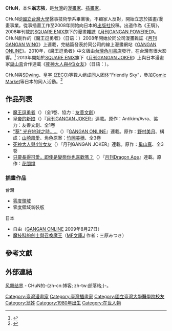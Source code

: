 {{Infobox Writer
| name        = CHuN
| image       = 
| imagesize   = 
| caption     = 
| pseudonym   = CHuN
| birth_date  = 1980年
| birth_place = 
| death_date  = 
| death_place = 
| occupation  = 漫畫家/插畫家
| nationality = {{ROC}}
| period      = 
| genre       = 
| subject     = 
| movement    = 
| magnum_opus = 
| influences  = 
| influenced  = 
| signature   = 
| website     = [http://blog.yam.com/achunchun 風舞結界]
| footnotes   = 
}}

'''CHuN'''{{BD|1980年|||}}，本名'''翁志強'''，是[[台灣|台灣]]的[[漫畫家|漫畫家]]、[[插畫家|插畫家]]。

CHuN從[[國立台灣大學|國立台灣大學]]醫事技術學系畢業後，不顧家人反對，開始立志於插畫/漫畫事業。從事插畫工作至2008年開始向日本的[[出版社|出版社]]投稿。出道作為《王騎》，2008年刊載於[[SQUARE_ENIX|SQUARE ENIX]]旗下的漫畫雜誌《[[月刊GANGAN_POWERED|月刊GANGAN POWERED]]》。CHuN創作的《魔王逗勇者》（日语：{{lang|ja|魔王様の勇者討伐記}}）2008年開始於同公司漫畫雜誌《[[月刊GANGAN_WING|月刊GANGAN WING]]》上連載，完結篇發表於同公司的線上漫畫網站《[[GANGAN_ONLINE|GANGAN ONLINE]]》。2010年，《魔王逗勇者》中文版由[[台灣角川書店|台灣角川書店]]發行，在台灣有很大影響。<ref>{{cite web|author=GNN新聞|title=台灣漫畫家 CHuN於日本連載人氣作《魔王逗勇者》中文版即將登場|url=http://gnn.gamer.com.tw/4/44164.html|accessdate=2013-06-06|archive-date=2015-05-18|archive-url=https://web.archive.org/web/20150518063505/http://gnn.gamer.com.tw/4/44164.html|dead-url=no}}</ref>
2013年開始於[[SQUARE_ENIX|SQUARE ENIX]]旗下《[[月刊GANGAN_JOKER|月刊GANGAN JOKER]]》上與日本漫畫家[[巢山真|巢山真]]合作連載《[[死神大人與4位女友|死神大人與4位女友]]》（日語：{{lang|ja|死神様と4人の彼女}}）。 

CHuN與[[SDwing|SDwing]]、[[皇宇_(ZECO)|皇宇 (ZECO)]]等數人组成[[同人团体|同人团体]]“Friendly Sky”，參加[[Comic_Market|Comic Market]]等日本的同人活動。<ref>{{cite web|title=Friendly Sky|url=http://blog.livedoor.jp/friendlysky/|accessdate=2013-06-06|language=ja|archive-date=2012-12-26|archive-url=https://web.archive.org/web/20121226224432/http://blog.livedoor.jp/friendlysky/|dead-url=no}}</ref>

== 作品列表 ==
* [[魔王逗勇者|魔王逗勇者]]（{{lang|ja|魔王様の勇者討伐記}}）（全1卷、協力：[[友善文創|友善文創]]）
* [[皇帝的新娘|皇帝的新娘]]（{{lang|ja|皇帝の花嫁}}）『[[月刊GANGAN_JOKER|月刊GANGAN JOKER]]』連載。原作：Antikim/Avra、協力：友善文創、全1卷
* [[光在地球之時……|"葵" 光在地球之時……]]（{{lang|ja|"葵" ヒカルが地球にいたころ……}}）『[[GANGAN_ONLINE|GANGAN ONLINE]]』連載。原作：[[野村美月|野村美月]]、構成：[[山崎風愛|山崎風愛]]、角色原案：[[竹岡美穗|竹岡美穗]]、全3卷
* [[死神大人與4位女友|死神大人與4位女友]]（{{lang|ja|死神様と4人の彼女}}）『月刊GANGAN JOKER』連載。原作：[[巢山真|巢山真]]、全3卷
* [[只要長得可愛，即使是變態你也喜歡嗎？|只要長得可愛，即使是變態你也喜歡嗎？]]（{{lang|ja|可愛ければ変態でも好きになってくれますか?}}）『[[月刊Dragon_Age|月刊Dragon Age]]』連載。原作：[[花間燈|花間燈]]

=== 插畫作品 ===
;台灣
* [[零度領域|零度領域]]
* 零度領域新裝版

;日本
* 自由（[[GANGAN_ONLINE|GANGAN ONLINE]] 2009年8月27日）
* [[魔技科的劍士與召喚魔王|魔技科的劍士與召喚魔王]]（[[MF文庫J|MF文庫J]] 作者：三原みつき）

== 參考文獻 ==
{{reflist}}

== 外部連結 ==
[http://blog.yam.com/achunchun 风舞结界]{{Wayback|url=http://blog.yam.com/achunchun |date=20130525233717 }} - CHuN的-{zh-cn:博客; zh-tw:部落格;}-。

[[Category:臺灣漫畫家|Category:臺灣漫畫家]]
[[Category:臺灣插畫家|Category:臺灣插畫家]]
[[Category:國立臺灣大學醫學院校友|Category:國立臺灣大學醫學院校友]]
[[Category:翁姓|Category:翁姓]]
[[Category:1980年出生|Category:1980年出生]]
[[Category:在世人物|Category:在世人物]]